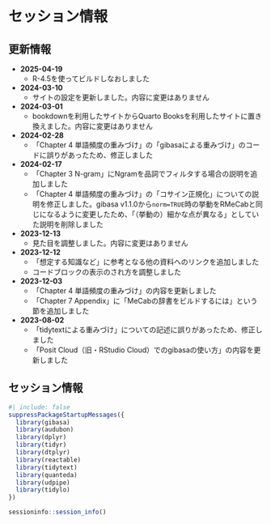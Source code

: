 # セッション情報 {#sessioninfo}

::: {.callout-note collapse="true"}
## 更新情報

- **2025-04-19**
  - R-4.5を使ってビルドしなおしました
- **2024-03-10**
  - サイトの設定を更新しました。内容に変更はありません
- **2024-03-01**
  - bookdownを利用したサイトからQuarto Booksを利用したサイトに置き換えました。内容に変更はありません
- **2024-02-28**
  - 「Chapter 4 単語頻度の重みづけ」の「gibasaによる重みづけ」のコードに誤りがあったため、修正しました
- **2024-02-17**
  - 「Chapter 3 N-gram」にNgramを品詞でフィルタする場合の説明を追加しました
  - 「Chapter 4 単語頻度の重みづけ」の「コサイン正規化」についての説明を修正しました。gibasa v1.1.0から`norm=TRUE`時の挙動をRMeCabと同じになるように変更したため、「（挙動の）細かな点が異なる」としていた説明を削除しました
- **2023-12-13**
  - 見た目を調整しました。内容に変更はありません
- **2023-12-12**
  - 「想定する知識など」に参考となる他の資料へのリンクを追加しました
  - コードブロックの表示のされ方を調整しました
- **2023-12-03**
  - 「Chapter 4 単語頻度の重みづけ」の内容を更新しました
  - 「Chapter 7 Appendix」に「MeCabの辞書をビルドするには」という節を追加しました
- **2023-08-02**
  - 「tidytextによる重みづけ」についての記述に誤りがあったため、修正しました
  - 「Posit Cloud（旧・RStudio Cloud）でのgibasaの使い方」の内容を更新しました
:::


:::{.callout-note collapse="true"}
## セッション情報

```r
#| include: false
suppressPackageStartupMessages({
  library(gibasa)
  library(audubon)
  library(dplyr)
  library(tidyr)
  library(dtplyr)
  library(reactable)
  library(tidytext)
  library(quanteda)
  library(udpipe)
  library(tidylo)
})
```

```r
sessioninfo::session_info()
```
:::
